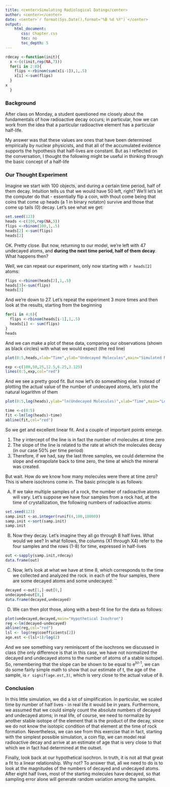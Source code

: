 ```yaml
---
title: <center>Simulating Radiological Dating</center>
author: <center></center>
date: <center>`r format(Sys.Date(),format="%B %d %Y")`</center>
output: 
    html_document:
       css: Chapter.css
       toc: no
       toc_depth: 5
---
```



```r
rdecay <-function(init){
  x <-(c(init,rep(NA,7)))
  for(i in 2:8){
    flips <-rbinom(sum(x[i-1]),1,.5)
    x[i] <-sum(flips)
  }
x
  }
```
### Background

After class on Monday, a student questioned me closely about the fundamentals of how radioactive decay occurs; in particular, how we can work from the idea that a particular radioactive element has a particular half-life.

My answer was that these values are ones that have been determined empirically by nuclear physicists, and that all of the accumulated evidence supports the hypothesis that half-lives are constant.  But as I reflected on the conversation, I thought the following might be useful in thinking through the basic concept of a half-life

### Our Thought Experiment

Imagine we start with 100 objects, and during a certain time period, half of them decay.  Intuition tells us that we would have 50 left, right?  We'll let's let the computer do that - essentially flip a coin, with thout come being that coins that come up heads (a 1 in binary notaton) survive and those that come up tails (0) decay.  Let's see what we get:

```r
set.seed(123)
heads <-c(100,rep(NA,5))
flips <-rbinom(100,1,.5)
heads[2] <-sum(flips)
heads[2]
```
OK.  Pretty close.  But now, returning to our model, we're left with 47 undecayed atoms, and **during the next time period, half of them decay**.  What happens then?  
 
Well, we can repeat our experiment, only now starting with `r heads[2]` atoms:

```r
flips <-rbinom(heads[2],1,.5)
heads[3]<-sum(flips)
heads[3]
```
And we're down to 27.  Let's repeat the experiment 3 more times and then look at the results, starting from the beginning

```r
for(i in 4:6){
  flips <-rbinom(heads[i-1],1,.5)
  heads[i] <- sum(flips)
}
heads
```
And we can make a plot of these data, comparing our observations (shown as black circles) with what we would expect (the red line)
```r
plot(0:5,heads,xlab="Time",ylab="Undecayed Molecules",main="Simulated Nuclear Decay")

exp <-c(100,50,25,12.5,6.25,3.125)
lines(0:5,exp,col="red")
```

And we see a pretty good fit.  But now let's do somewthing else.  Instead of plotting the actual value of the number of undecayed atoms, let's plot the natural logarithm of them

```r
plot(0:5,log(heads),ylab="ln(Undecayed Molecules)",xlab="Time",main="Log-transformed nuclear decay")

time <-c(0:5)
fit <-lm(log(heads)~time)
abline(fit,col="red")
```
So we get and excellent linear fit.  And a couple of important points emerge.

1.  The y intercept of the line is in fact the number of molecules at time zero
2.  The slope of the line is related to the rate at which the molecules decay (in our case 50% per time period)
3.  Therefore, if we had, say the last three samples, we could determine the slope and extrapolate back to time zero, the time at which the mineral was created.

But wait.  How do we know how many molecules were there at time zero?  This is where isochrons come in.  The basic principle is as follows:

A.  If we take multiple samples of a rock, the number of radioactive atoms will vary.  Let's suppose we have four samples from a rock had, at the time of crystallization, the following numbers of radioactive atoms:

```r
set.seed(123)
samp.init <-as.integer(runif(4,100,10000))
samp.init <-sort(samp.init)
samp.init
```
B.  Now they decay. Let's imagine they all go through 8 half lives.   What would we see?  In what follows, the columns (X1 through X4) refer to the four samples and the rows (1-8) for time, expressed in half-lives

```r
out <-sapply(samp.init,rdecay)
data.frame(out)
```
C.  Now, let's look at what we have at time 8, which corresponds to the time we collected and analyzed the rock.  in each of the four samples, there are some decayed atoms and some undecayed:
``
```r
decayed <-out[1,]-out[8,]
undecayed=out[8,]
data.frame(decayed,undecayed)
```
D.  We can then plot those, along with a best-fit line for the data as follows:

```r
plot(undecayed,decayed,main="Hypothetical Isochron")
reg <-lm(decayed~undecayed)
abline(reg,col="red")
lsl <- log(reg$coefficients[2])
age.est <-(lsl+1)/log(2)
```
And we see something vary reminiscent of the isochrons we discussed in class (the only difference is that in this case, we have not normalized the decayed and undecayed atoms to the number of atoms of a stable isotope).  So, remembering that the slope can be shown to be equal to e^&lambda;t-1^, we can do some fairly simple math to show that our estimate of t, the age of the sample, is `r signif(age.est,3)`, which is very close to the actual value of 8.

### Conclusion

In this little simulation, we did a lot of simplification.  In particular, we scaled time by number of half lives - in real life it would be in years.  Furthermore, we assumed that we could simply count the absolute numbers of decayed and undecayed atoms; in real life, of course, we need to normalize by another stable isotope of the element that is the product of the decay, since we do not know the isotopic condition of that element at the time of rock formation.  Nevertheless, we can see from this exercise that in fact, starting with the simplest possible simulation, a coin flip, we can model real radioactive decay and arrive at an estimate of age that is very close to that which we in fact had determined at the outset.

Finally, look back at our hypothetical isochron.  In truth, it is not all that great a fit to a linear relationship.  Why not?  To answer that, all we need to do is to look at the magnitudes of the numbers of decayed and undecayed atoms.  After eight half lives, most of the starting molecules have decayed, so that sampling error alone will generate random variation among the samples.

